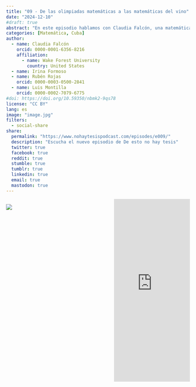 ```yaml
---
title: "09 - De las olimpiadas matemáticas a las matemáticas del vino"
date: "2024-12-10"
#draft: true
abstract: "En este episodio hablamos con Claudia Falcón, una matemática cubana apasionada por la mecánica de fluidos. Compartió su experiencia venciendo el miedo a la investigación, su adaptación a nuevas culturas y su transición por diferentes campos gracias a las matemáticas. ¡Disfruten!"
categories: [Matemática, Cuba]
author: 
  - name: Claudia Falcón
    orcid: 0000-0001-6356-8216
    affiliation:
      - name: Wake Forest University
        country: United States
  - name: Irina Formoso
  - name: Rubén Rojas
    orcid: 0000-0003-0500-2841
  - name: Luis Montilla
    orcid: 0000-0002-7079-6775
#doi: https://doi.org/10.59350/nbmk2-9qs78
license: "CC BY"
lang: es
image: "image.jpg"
filters:
  - social-share
share:
  permalink: "https://www.nohaytesispodcast.com/episodes/e009/"
  description: "Escucha el nuevo episodio de De esto no hay tesis"
  twitter: true
  facebook: true
  reddit: true
  stumble: true
  tumblr: true
  linkedin: true
  email: true
  mastodon: true
---
```


:::::::::::::: {.columns}

::: {.column width="45%"}
![](image.jpg)
:::
::: {.column width="10%"}
:::
::: {.column width="45%"}
<iframe src="https://castbox.fm/app/castbox/player/id4697760/id760987399?v=8.22.11&autoplay=0&hide_list=1" frameborder="0" width="100%" height="500"></iframe>
:::
:::::::::::::: 
